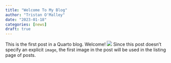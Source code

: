 ```yaml
---
title: "Welcome To My Blog"
author: "Tristan O'Malley"
date: "2023-01-18"
categories: [news]
draft: true
---
```

This is the first post in a Quarto blog. Welcome!
![](thumbnail.jpg)
Since this post doesn't specify an explicit `image`, the first image in the post will be used in the listing page of posts.
